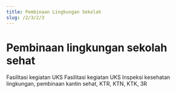 ```yaml
---
title: Pembinaan Lingkungan Sekolah
slug: /2/3/2/3
---
```


# Pembinaan lingkungan sekolah sehat

<Tabs>
<TabItem value='puskesmas' label='Puskesmas'>
Fasilitasi kegiatan UKS
</TabItem>
<TabItem value='pustu' label='Pustu'>
Fasilitasi kegiatan UKS
</TabItem>
<TabItem value='sekolah' label='Sekolah'>
Inspeksi kesehatan lingkungan, pembinaan kantin sehat, KTR, KTN, KTK, 3R
</TabItem>
</Tabs>
